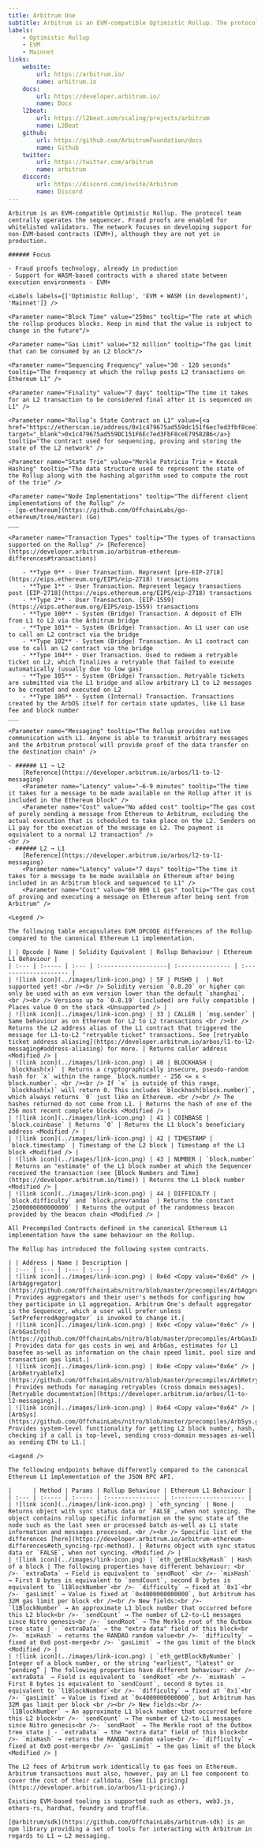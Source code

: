 ```yaml
---
title: Arbitrum One
subtitle: Arbitrum is an EVM-compatible Optimistic Rollup. The protocol team centrally operates the sequencer. Fraud proofs are enabled for whitelisted validators. The network focuses on developing support for non-EVM-based contracts (EVM+), although they are not yet in production.
labels:
    - Optimistic Rollup
    - EVM
    - Mainnet
links:
    website:
        url: https://arbitrum.io/
        name: arbitrum.io
    docs:
        url: https://developer.arbitrum.io/
        name: Docs
    l2beat:
        url: https://l2beat.com/scaling/projects/arbitrum
        name: L2Beat
    github:
        url: https://github.com/ArbitrumFoundation/docs
        name: Github
    twitter:
        url: https://twitter.com/arbitrum
        name: arbitrum
    discord:
        url: https://discord.com/invite/Arbitrum
        name: Discord
---
```


<Section title="Overview">

    Arbitrum is an EVM-compatible Optimistic Rollup. The protocol team centrally operates the sequencer. Fraud proofs are enabled for whitelisted validators. The network focuses on developing support for non-EVM-based contracts (EVM+), although they are not yet in production.

    ###### Focus

    - Fraud proofs technology, already in production
    - Support for WASM-based contracts with a shared state between execution environments - EVM+

    <Labels labels={['Optimistic Rollup', 'EVM + WASM (in development)', 'Mainnet']} />

</Section>

<Section title="General">

    <Parameter name="Block Time" value="250ms" tooltip="The rate at which the rollup produces blocks. Keep in mind that the value is subject to change in the future"/>

    <Parameter name="Gas Limit" value="32 million" tooltip="The gas limit that can be consumed by an L2 block"/>

    <Parameter name="Sequencing Frequency" value="30 - 120 seconds" tooltip="The frequency at which the rollup posts L2 transactions on Ethereum L1" />

    <Parameter name="Finality" value="7 days" tooltip="The time it takes for an L2 transaction to be considered final after it is sequenced on L1" />

    <Parameter name="Rollup’s State Contract on L1" value={<a href="https://etherscan.io/address/0x1c479675ad559dc151f6ec7ed3fbf8cee79582b6" target="_blank">0x1c479675ad559DC151F6Ec7ed3FbF8ceE79582B6</a>} tooltip="The contract used for sequencing, proving and storing the state of the L2 network" />

    <Parameter name="State Trie" value="Merkle Patricia Trie + Keccak Hashing" tooltip="The data structure used to represent the state of the Rollup along with the hashing algorithm used to compute the root of the trie" />

    <Parameter name="Node Implementations" tooltip="The different client implementations of the Rollup" />
    - [go-ethereum](https://github.com/OffchainLabs/go-ethereum/tree/master) (Go)
    ___

    <Parameter name="Transaction Types" tooltip="The types of transactions supported on the Rollup" /> [Reference](https://developer.arbitrum.io/arbitrum-ethereum-differences#transactions)

        - **Type 0** - User Transaction. Represent [pre-EIP-2718](https://eips.ethereum.org/EIPS/eip-2718) transactions
        - **Type 1** - User Transaction. Represent legacy transactions post [EIP-2718](https://eips.ethereum.org/EIPS/eip-2718) transactions
        - **Type 2** - User Transaction. [EIP-1559](https://eips.ethereum.org/EIPS/eip-1559) transactions
        - **Type 100** - System (Bridge) Transaction. A deposit of ETH from L1 to L2 via the Arbitrum bridge
        - **Type 101** - System (Bridge) Transaction. An L1 user can use to call an L2 contract via the bridge
        - **Type 102** - System (Bridge) Transaction. An L1 contract can use to call an L2 contract via the bridge
        - **Type 104** - User Transaction. Used to redeem a retryable ticket on L2, which finalizes a retryable that failed to execute automatically (usually due to low gas)
        - **Type 105** - System (Bridge) Transaction. Retryable tickets are submitted via the L1 bridge and allow arbitrary L1 to L2 messages to be created and executed on L2
        - **Type 106** - System (Internal) Transaction. Transactions created by the ArbOS itself for certain state updates, like L1 base fee and block number
    ___

    <Parameter name="Messaging" tooltip="The Rollup provides native communication with L1. Anyone is able to transmit arbitrary messages and the Arbitrum protocol will provide proof of the data transfer on the destination chain" />

    - ###### L1 → L2
        [Reference](https://developer.arbitrum.io/arbos/l1-to-l2-messaging)
        <Parameter name="Latency" value="~6-9 minutes" tooltip="The time it takes for a message to be made available on the Rollup after it is included in the Ethereum block" />
        <Parameter name="Cost" value="No added cost" tooltip="The gas cost of purely sending a message from Ethereum to Arbitrum, excluding the actual execution that is scheduled to take place on the L2. Senders on L1 pay for the execution of the message on L2. The payment is equivalent to a normal L2 transaction" />
    <br />
    - ###### L2 → L1
        [Reference](https://developer.arbitrum.io/arbos/l2-to-l1-messaging)
        <Parameter name="Latency" value="7 days" tooltip="The time it takes for a message to be made available on Ethereum after being included in an Arbitrum block and sequenced to L1" />
        <Parameter name="Cost" value="60 000 L1 gas" tooltip="The gas cost of proving and executing a message on Ethereum after being sent from Arbitrum" />

</Section>

<Section title="OPCODEs">

    <Legend />

    The following table encapsulates EVM OPCODE differences of the Rollup compared to the canonical Ethereum L1 implementation.

    | | Opcode | Name | Solidity Equivalent | Rollup Behaviour | Ethereum L1 Behaviour |
    | :--- | :----- | :--- | :-------------------| :--------------- | :-------------------- |
    | ![link icon](../images/link-icon.png) | 5F | PUSH0 |  | Not supported yet! <br /><br /> Solidity version `0.8.20` or higher can only be used with an evm version lower than the default `shanghai`. <br /><br /> Versions up to `0.8.19` (included) are fully compatible | Places value 0 on the stack <Unsupported /> |
    | ![link icon](../images/link-icon.png) | 33 | CALLER | `msg.sender` | Same behaviour as on Ethereum for L2 to L2 transactions <br /><br /> Returns the L2 address alias of the L1 contract that triggered the message for L1-to-L2 "retryable ticket" transactions. See [retryable ticket address aliasing](https://developer.arbitrum.io/arbos/l1-to-l2-messaging#address-aliasing) for more. | Returns caller address <Modified /> |
    | ![link icon](../images/link-icon.png) | 40 | BLOCKHASH | `blockhash(x)` | Returns a cryptographically insecure, pseudo-random hash for `x` within the range `block.number - 256 <= x < block.number`. <br /><br /> If `x` is outside of this range, `blockhash(x)` will return 0. This includes `blockhash(block.number)`, which always returns `0` just like on Ethereum. <br /><br /> The hashes returned do not come from L1. | Returns the hash of one of the 256 most recent complete blocks <Modified /> |
    | ![link icon](../images/link-icon.png) | 41 | COINBASE | `block.coinbase` | Returns `0` | Returns the L1 block’s beneficiary address <Modified /> |
    | ![link icon](../images/link-icon.png) | 42 | TIMESTAMP | `block.timestamp` | Timestamp of the L2 block | Timestamp of the L1 block <Modified /> |
    | ![link icon](../images/link-icon.png) | 43 | NUMBER | `block.number` | Returns an "estimate" of the L1 block number at which the Sequencer received the transaction (see [Block Numbers and Time](https://developer.arbitrum.io/time)) | Returns the L1 block number <Modified /> |
    | ![link icon](../images/link-icon.png) | 44 | DIFFICULTY | `block.difficulty` and `block.prevrandao` | Returns the constant `2500000000000000` | Returns the output of the randomness beacon provided by the beacon chain <Modified /> |

</Section>

<Section title="Precompiled Contracts">

    All Precompiled Contracts defined in the canonical Ethereum L1 implementation have the same behaviour on the Rollup.

</Section>

<Section title="System Contracts">

    The Rollup has introduced the following system contracts.

    | | Address | Name | Description |
    | :--- | :--- | :--- | :--- |
    | ![link icon](../images/link-icon.png) | 0x6d <Copy value="0x6d" /> | [ArbAggregator](https://github.com/OffchainLabs/nitro/blob/master/precompiles/ArbAggregator.go) | Provides aggregators and their user's methods for configuring how they participate in L1 aggregation. Arbitrum One's default aggregator is the Sequencer, which a user will prefer unless `SetPreferredAggregator` is invoked to change it.|
    | ![link icon](../images/link-icon.png) | 0x6c <Copy value="0x6c" /> | [ArbGasInfo](https://github.com/OffchainLabs/nitro/blob/master/precompiles/ArbGasInfo.go) | Provides data for gas costs in wei and ArbGas, estimates for L1 basefee as-well as information on the chain speed limit, pool size and transaction gas limit.|
    | ![link icon](../images/link-icon.png) | 0x6e <Copy value="0x6e" /> | [ArbRetryableTx](https://github.com/OffchainLabs/nitro/blob/master/precompiles/ArbRetryableTx.go) | Provides methods for managing retryables (cross domain messages). [Retryable documentation](https://developer.arbitrum.io/arbos/l1-to-l2-messaging).|
    | ![link icon](../images/link-icon.png) | 0x64 <Copy value="0x64" /> | [ArbSys](https://github.com/OffchainLabs/nitro/blob/master/precompiles/ArbSys.go)| Provides system-level functionality for getting L2 block number, hash, checking if a call is top-level, sending cross-domain messages as-well as sending ETH to L1.|

</Section>

<Section title="RPC-API">

    <Legend />

    The following endpoints behave differently compared to the canonical Ethereum L1 implementation of the JSON RPC API.

    |      | Method | Params | Rollup Behaviour | Ethereum L1 Behaviour |
    | :--- | :----- | :----- | :--------------- | :-------------------- |
    | ![link icon](../images/link-icon.png) | `eth_syncing` | None | Returns object with sync status data or `FALSE`, when not syncing. The object contains rollup specific information on the sync state of the node such as the last seen or processed batch as-well as L1 state information and messages processed. <br /><br /> Specific list of the differences [here](https://developer.arbitrum.io/arbitrum-ethereum-differences#eth_syncing-rpc-method). | Returns object with sync status data or `FALSE`, when not syncing. <Modified /> |
    | ![link icon](../images/link-icon.png) | `eth_getBlockByHash` | Hash of a block | The following properties have different behaviour: <br />- `extraData` → Field is equivalent to `sendRoot` <br />- `mixHash` → First 8 bytes is equivalent to `sendCount`, second 8 bytes is equivalent to `l1BlockNumber`<br />- `difficulty` → fixed at `0x1`<br />- `gasLimit` → Value is fixed at `0x4000000000000`, but Arbitrum has 32M gas limit per block <br /><br /> New fields:<br />- `l1BlockNumber` → An approximate L1 block number that occurred before this L2 block<br />- `sendCount` → The number of L2-to-L1 messages since Nitro genesis<br />- `sendRoot` → The Merkle root of the Outbox tree state | - `extraData` → the "extra data" field of this block<br />- `mixHash` → returns the RANDAO random value<br />- `difficulty` → fixed at 0x0 post-merge<br />- `gasLimit` → the gas limit of the block <Modified /> |
    | ![link icon](../images/link-icon.png) | `eth_getBlockByNumber` | Integer of a block number, or the string "earliest", "latest" or "pending” | The following properties have different behaviour: <br />- `extraData` → Field is equivalent to `sendRoot` <br />- `mixHash` → First 8 bytes is equivalent to `sendCount`, second 8 bytes is equivalent to `l1BlockNumber`<br />- `difficulty` → fixed at `0x1`<br />- `gasLimit` → Value is fixed at `0x4000000000000`, but Arbitrum has 32M gas limit per block <br /><br /> New fields:<br />- `l1BlockNumber` → An approximate L1 block number that occurred before this L2 block<br />- `sendCount` → The number of L2-to-L1 messages since Nitro genesis<br />- `sendRoot` → The Merkle root of the Outbox tree state | - `extraData` → the "extra data" field of this block<br />- `mixHash` → returns the RANDAO random value<br />- `difficulty` → fixed at 0x0 post-merge<br />- `gasLimit` → the gas limit of the block <Modified /> |

</Section>

<Section title="Transaction Fees">

    The L2 fees of Arbitrum work identically to gas fees on Ethereum. Arbitrum transactions must also, however, pay an L1 fee component to cover the cost of their calldata. (See [L1 pricing](https://developer.arbitrum.io/arbos/l1-pricing).)

</Section>

<Section title="Tools">

    Existing EVM-based tooling is supported such as ethers, web3.js, ethers-rs, hardhat, foundry and truffle.

    [@arbitrum/sdk](https://github.com/OffchainLabs/arbitrum-sdk) is an npm library providing a set of tools for interacting with Arbitrum in regards to L1 ↔ L2 messaging.

</Section>
